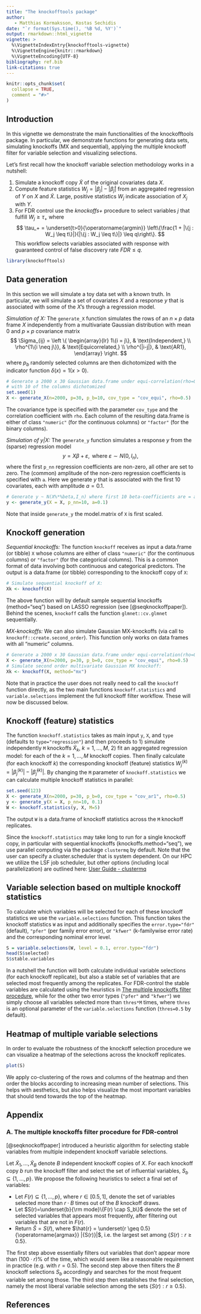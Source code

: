```yaml
---
title: "The knockofftools package"
author: 
   - Matthias Kormaksson, Kostas Sechidis
date: "`r format(Sys.time(), '%B %d, %Y')`"
output: rmarkdown::html_vignette
vignette: >
  %\VignetteIndexEntry{knockofftools-vignette}
  %\VignetteEngine{knitr::rmarkdown}
  %\VignetteEncoding{UTF-8}
bibliography: ref.bib
link-citations: true
---
```


```r
knitr::opts_chunk$set(
  collapse = TRUE,
  comment = "#>"
)
```

## Introduction

In this vignette we demonstrate the main functionalities of the knockofftools package. In particular, we demonstrate functions for generating data sets, simulating knockoffs (MX and sequential), applying the multiple knockoff filter for variable selection and visualizing selections.

Let's first recall how the knockoff variable selection methodology works in a nutshell:

1. Simulate a knockoff copy $\tilde{X}$ of the original covariates data $X$.
2. Compute feature statistics $W_j=|\beta_j|-|\tilde{\beta}_j|$ from an aggregated regression of $Y$ on $X$ and $\tilde{X}$. Large, positive statistics $W_j$ indicate association of $X_j$ with $Y$.
3. For FDR control use the *knockoffs$+$* procedure to select variables $j$ that fulfill $W_j \geq \tau_+$ where
$$
\tau_+ = \underset{t>0}{\operatorname{argmin}} \left\{\frac{1 + |\{j : W_j \leq t\}|}{|\{j : W_j \leq t\}|} \leq q\right\}.
$$
This workflow selects variables associated with response with guaranteed control of false discovery rate $FDR \leq q$.

```r
library(knockofftools)
```

## Data generation {#simdata}

In this section we will simulate a toy data set with a known truth. In particular, we will simulate a set of covariates $X$ and a response $y$ that is associated with some of the $X$'s through a regression model.

*Simulation of $X$:* The `generate_X` function simulates the rows of an $n \times p$ data frame $X$ independently from a multivariate Gaussian distribution with mean $0$ and $p \times p$ covariance matrix 
$$
\Sigma_{ij} = \left \{
\begin{array}{lr}
1\{i = j\}, & \text{Independent,} \\
\rho^{1\{i \neq j\}}, & \text{Equicorrelated,} \\
\rho^{|i-j|}, & \text{AR1},
\end{array}
\right.
$$
where $p_b$ randomly selected columns are then dichotomized with the indicator function $\delta(x)=1(x > 0)$. 
```r
# Generate a 2000 x 30 Gaussian data.frame under equi-correlation(rho=0.5) structure, 
# with 10 of the columns dichotomized
set.seed(1)
X <- generate_X(n=2000, p=30, p_b=10, cov_type = "cov_equi", rho=0.5)
```
The covariance type is specified with the parameter `cov_type` and the correlation coefficient with `rho`. Each column of the resulting data.frame is either of class `"numeric"` (for the continuous columns) or `"factor"` (for the binary columns).

*Simulation of $y|X$:* The `generate_y` function simulates a response $y$ from the (sparse) regression model 
$$
y = X \beta + \varepsilon, \textrm{ where } \varepsilon \sim N(0,I_n),
$$ 
where the first `p_nn` regression coefficients are non-zero, all other are set to zero. The (common) amplitude of the non-zero regression coefficients is specified with `a`. Here we generate $y$ that is associated with the first 10 covariates, each with amplitude $a=0.1$.
```r
# Generate y ~ N(X%*%beta,I_n) where first 10 beta-coefficients are = a, all other = 0.
y <- generate_y(X = X, p_nn=10, a=0.1)
```
Note that inside `generate_y` the model.matrix of `X` is first scaled. 

## Knockoff generation

*Sequential knockoffs:* The function `knockoff` receives as input a data.frame (or tibble) `X` whose columns are either of class `"numeric"` (for the continuous columns) or `"factor"` (for the categorical columns). This is a common format of data involving both continuous and categorical predictors. The output is a data.frame (or tibble) corresponding to the knockoff copy of `X`:
```r
# Simulate sequential knockoff of X:
Xk <- knockoff(X)
```
The above function will by default sample sequential knockoffs (method="seq") based on LASSO regression (see [@seqknockoffpaper]). Behind the scenes, `knockoff` calls the function `glmnet::cv.glmnet` sequentially.

*MX-knockoffs:* We can also simulate Gaussian MX-knockoffs (via call to `knockoff::create.second_order`). This function only works on data frames with all "numeric" columns.
```r
# Generate a 2000 x 30 Gaussian data.frame under equi-correlation(rho=0.5) structure, 
X <- generate_X(n=2000, p=30, p_b=0, cov_type = "cov_equi", rho=0.5)
# Simulate second order multivariate Gaussian MX knockoff:
Xk <- knockoff(X, method="mx")
```
Note that in practice the user does not really need to call the `knockoff` function directly, as the two main functions `knockoff.statistics` and `variable.selections` implement the full knockoff filter workflow. These will now be discussed below.

## Knockoff (feature) statistics
The function `knockoff.statistics` takes as main input `y`, `X`, and `type` (defaults to `type="regression"`) and then proceeds to 1) simulate independently `M` knockoffs $\tilde{X}_k$, $k=1,\dots,M$, 2) fit an aggregated regression model:
\begin{align}
Y = X \beta^{(k)} + \tilde{X}_k \tilde{\beta}^{(k)} + \varepsilon,
\end{align}
for each of the $k=1,\dots,M$ knockoff copies. Then finally calculate (for each knockoff $k$) the corresponding knockoff (feature) statistics $W^{(k)}_j = |\beta_j^{(k)}|-|\tilde{\beta}_j^{(k)}|$. By changing the `M` parameter of `knockoff.statistics` we can calculate multiple knockoff statistics in parallel:
```r
set.seed(123)
X <- generate_X(n=2000, p=30, p_b=0, cov_type = "cov_ar1", rho=0.5)
y <- generate_y(X = X, p_nn=10, 0.1)
W <- knockoff.statistics(y, X, M=5)
```
The output `W` is a data.frame of knockoff statistics across the `M` knockoff replicates.

Since the `knockoff.statistics` may take long to run for a single knockoff copy, in particular with sequential knockoffs (knockoffs.method="seq"), we use parallel computing via the package `clustermq` by default. Note that the user can specify a cluster.scheduler that is system dependent. On our HPC we utilize the LSF job scheduler, but other options (including local parallelization) are outlined here: [User Guide - clustermq](https://cran.r-project.org/web/packages/clustermq/vignettes/userguide.html)

## Variable selection based on multiple knockoff statistics

To calculate which variables will be selected for each of these knockoff statistics we use the `variable.selections` function. This function takes the knockoff statistics `W` as input and additionally specifies the `error.type="fdr"` (default), `"pfer"` (per family error error), or `"kfwer"` (k-familywise error rate) and the corresponding nominal error level. 
```r
S = variable.selections(W, level = 0.1, error.type="fdr")
head(S$selected)
S$stable.variables
```
In a nutshell the function will both calculate individual variable selections (for each knockoff replicate), but also a stable set of variables that are selected most frequently among the replicates. For FDR-control the stable variables are calculated using the heuristics in [The multiple knockoffs filter procedure](#multiple-knockoffs-filter-procedure), while for the other two error types (`"pfer"` and `"kfwer"`) we simply choose all variables selected more than `thres*M` times, where `thres` is an optional parameter of the `variable.selections` function (`thres=0.5` by default).

## Heatmap of multiple variable selections

In order to evaluate the robustness of the knockoff selection procedure we can visualize a heatmap of the selections across the knockoff replicates. 
```r
plot(S)
```
We apply co-clustering of the rows and columns of the heatmap and then order the blocks according to increasing mean number of selections. This helps with aesthetics, but also helps visualize the most important variables that should tend towards the top of the heatmap.

## Appendix {#appendix}

### A. The multiple knockoffs filter procedure for FDR-control {#multiple-knockoffs-filter-procedure}

[@seqknockoffpaper] introduced a heuristic algorithm for selecting stable variables from multiple independent knockoff variable selections. 

Let $\tilde{X}_1, \dots, \tilde{X}_B$ denote $B$ independent knockoff copies of $X$. For each knockoff copy $b$ run the knockoff filter and select the set of influential variables, $S_b \subseteq \{1,\dots,p\}$. We propose the following heuristics to select a final set of variables:

* Let $F(r) \subseteq \{1,\dots,p\}$, where $r \in [0.5, 1]$, denote the set of variables selected more than $r \cdot B$ times out of the $B$ knockoff draws.
* Let $S(r)=\underset{b}{\rm mode}\{F(r) \cap S_b\}$ denote the set of selected variables that appears most frequently, after filtering out variables that are not in $F(r)$.
* Return $\hat{S} = S(\hat{r})$, where $\hat{r} = \underset{r \geq 0.5}{\operatorname{argmax}} |{S(r)}|$, i.e. the largest set among $\{S(r):r \geq 0.5\}$.

The first step above essentially filters out variables that don't appear more than $(100\cdot r)\%$ of the time, which would seem like a reasonable requirement in practice (e.g. with $r=0.5$). The second step above then filters the $B$ knockoff selections $S_b$ accordingly and searches for the most frequent variable set among those. The third step then establishes the final selection, namely the most liberal variable selection among the sets $\{S(r):r \geq 0.5\}$.

## References
